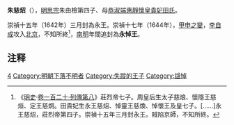 '''朱慈炤'''（{{bd|1632年||？|catIdx=Z朱}}），[[明思宗|明思宗]]朱由檢第四子、母[[田皇貴妃|恭淑端惠靜懷皇貴妃田氏]]。

崇禎十五年（1642年）三月封為永王。崇禎十七年（1644年），[[甲申之變|甲申之變]]，[[李自成|李自成]]攻入[[北京|北京]]，不知所終<ref>《[[明史|明史]]·[[s:明史/卷120|卷一百二十·列傳第八]]》莊烈帝七子。周皇后生太子慈烺、懷隱王慈烜、定王慈炯。田貴妃生永王慈炤、悼靈王慈煥、悼懷王及皇七子。[……]永王慈炤，莊烈帝第四子。崇禎十五年三月封永王。賊陷京師，不知所終。</ref>，[[南明|南明]]年間追封為'''永悼王'''。

==注释==
{{Reflist|25em}}

{{s-start}}
{{s-vacant|前任無子，封國撤除|last=思王[[朱常溥|朱常溥]]}}
{{s-ttl|title=[[明朝藩王列表_(光宗及思宗系)#永國|明永國國王]]|years=1642年－1644年}}
{{s-none|無|明亡，[[大顺_(政权)|李自成政權]]撤除藩国}}
{{end}}

{{明思宗皇室}}
{{明朝人物小作品}}
[[Category:明思宗皇子|4]]
[[Category:明朝下落不明者|Category:明朝下落不明者]]
[[Category:失蹤的王子|Category:失蹤的王子]]
[[Category:諡悼|Category:諡悼]]